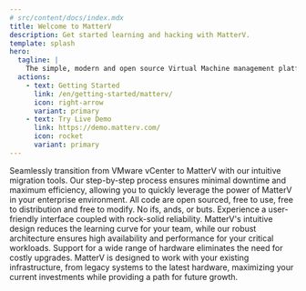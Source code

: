```yaml
---
# src/content/docs/index.mdx
title: Welcome to MatterV
description: Get started learning and hacking with MatterV.
template: splash
hero:
  tagline: |
    The simple, modern and open source Virtual Machine management platform.
  actions:
    - text: Getting Started
      link: /en/getting-started/matterv/
      icon: right-arrow
      variant: primary
    - text: Try Live Demo
      link: https://demo.matterv.com/
      icon: rocket
      variant: primary
---
```



<CardGrid stagger>
  <Card title="Easy Migration" icon="add-document">
    Seamlessly transition from VMware vCenter to MatterV with our intuitive migration tools.
    Our step-by-step process ensures minimal downtime and maximum efficiency,
    allowing you to quickly leverage the power of MatterV in your enterprise environment.
  </Card>
  <Card title="Open Source" icon="star">
    All code are open sourced, free to use, free to distribution and free to modify. No ifs, ands, or buts.
  </Card>
  <Card title="Simple & Stable" icon="rocket">
    Experience a user-friendly interface coupled with rock-solid reliability.
    MatterV's intuitive design reduces the learning curve for your team,
    while our robust architecture ensures high availability and
    performance for your critical workloads.
  </Card>
  <Card title="Hardware Compatibility" icon="puzzle">
    Support for a wide range of hardware eliminates the need for costly upgrades.
    MatterV is designed to work with your existing infrastructure,
    from legacy systems to the latest hardware,
    maximizing your current investments while providing a path for future growth.
  </Card>
</CardGrid>

